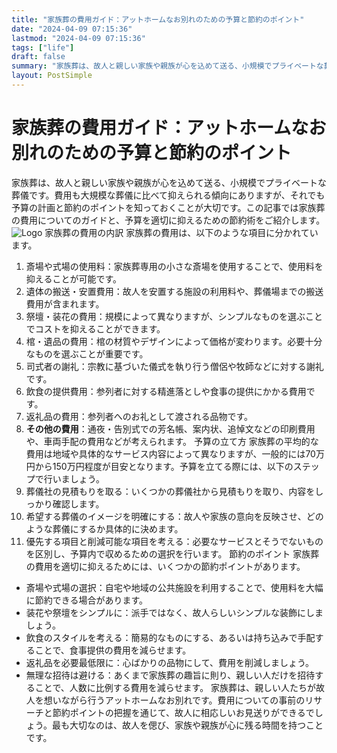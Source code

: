 ```yaml
---
title: "家族葬の費用ガイド：アットホームなお別れのための予算と節約のポイント"
date: "2024-04-09 07:15:36"
lastmod: "2024-04-09 07:15:36"
tags: ["life"]
draft: false
summary: "家族葬は、故人と親しい家族や親族が心を込めて送る、小規模でプライベートな葬儀です。費用も大規模な葬儀に比べて抑えられる傾向にありますが、それでも予算の計画と節約のポイントを知っておくことが大切です。この記事では家族葬の費用についてのガイドと、予算を適切に抑えるための節約術をご紹介します。"
layout: PostSimple
---
```

# 家族葬の費用ガイド：アットホームなお別れのための予算と節約のポイント
家族葬は、故人と親しい家族や親族が心を込めて送る、小規模でプライベートな葬儀です。費用も大規模な葬儀に比べて抑えられる傾向にありますが、それでも予算の計画と節約のポイントを知っておくことが大切です。この記事では家族葬の費用についてのガイドと、予算を適切に抑えるための節約術をご紹介します。
<img alt="Logo" class="lazyImg" data-src="https://cdn.seniorsselection.com/upload-logo/ja-funeral-new-20.webp" src="/statics/image/loading.webp"/>
家族葬の費用の内訳
家族葬の費用は、以下のような項目に分かれています。
1. 斎場や式場の使用料：家族葬専用の小さな斎場を使用することで、使用料を抑えることが可能です。
2. 遺体の搬送・安置費用：故人を安置する施設の利用料や、葬儀場までの搬送費用が含まれます。
3. 祭壇・装花の費用：規模によって異なりますが、シンプルなものを選ぶことでコストを抑えることができます。
4. 棺・遺品の費用：棺の材質やデザインによって価格が変わります。必要十分なものを選ぶことが重要です。
5. 司式者の謝礼：宗教に基づいた儀式を執り行う僧侶や牧師などに対する謝礼です。
6. 飲食の提供費用：参列者に対する精進落としや食事の提供にかかる費用です。
7. 返礼品の費用：参列者へのお礼として渡される品物です。
8. **その他の費用**：通夜・告別式での芳名帳、案内状、追悼文などの印刷費用や、車両手配の費用などが考えられます。
予算の立て方
家族葬の平均的な費用は地域や具体的なサービス内容によって異なりますが、一般的には70万円から150万円程度が目安となります。予算を立てる際には、以下のステップで行いましょう。
1. 葬儀社の見積もりを取る：いくつかの葬儀社から見積もりを取り、内容をしっかり確認します。
2. 希望する葬儀のイメージを明確にする：故人や家族の意向を反映させ、どのような葬儀にするか具体的に決めます。
3. 優先する項目と削減可能な項目を考える：必要なサービスとそうでないものを区別し、予算内で収めるための選択を行います。
節約のポイント
家族葬の費用を適切に抑えるためには、いくつかの節約ポイントがあります。
- 斎場や式場の選択：自宅や地域の公共施設を利用することで、使用料を大幅に節約できる場合があります。
- 装花や祭壇をシンプルに：派手ではなく、故人らしいシンプルな装飾にしましょう。
- 飲食のスタイルを考える：簡易的なものにする、あるいは持ち込みで手配することで、食事提供の費用を減らせます。
- 返礼品を必要最低限に：心ばかりの品物にして、費用を削減しましょう。
- 無理な招待は避ける：あくまで家族葬の趣旨に則り、親しい人だけを招待することで、人数に比例する費用を減らせます。
家族葬は、親しい人たちが故人を想いながら行うアットホームなお別れです。費用についての事前のリサーチと節約ポイントの把握を通じて、故人に相応しいお見送りができるでしょう。最も大切なのは、故人を偲び、家族や親族が心に残る時間を持つことです。
        